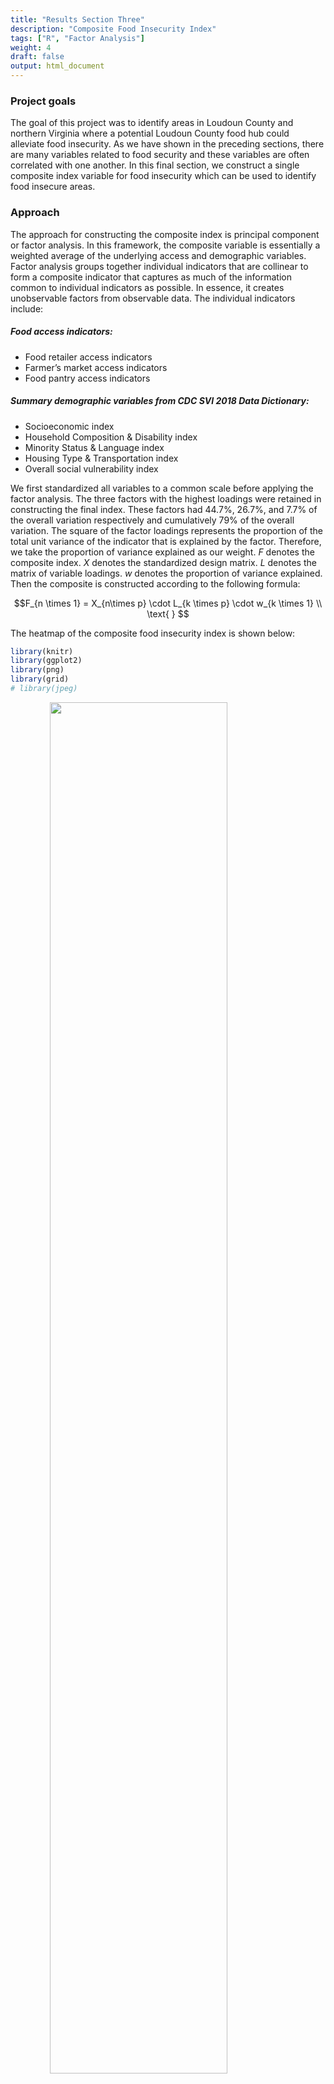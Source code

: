 ```yaml
---
title: "Results Section Three"
description: "Composite Food Insecurity Index"
tags: ["R", "Factor Analysis"]
weight: 4
draft: false
output: html_document
---
```

### Project goals
The goal of this project was to identify areas in Loudoun County and northern Virginia where a potential Loudoun County food hub could alleviate food insecurity. As we have shown in the preceding sections, there are many variables related to food security and these variables are often correlated with one another. In this final section, we construct a single composite index variable for food insecurity which can be used to identify food insecure areas.

### Approach
The approach for constructing the composite index is principal component or factor analysis. In this framework, the composite variable is essentially a weighted average of the underlying access and demographic variables. Factor analysis groups together individual indicators that are collinear to form a composite indicator that captures as much of the information common to individual indicators as possible. In essence, it creates unobservable factors from observable data. The individual indicators include:

##### Food access indicators:
-	Food retailer access indicators
-	Farmer's market access indicators
-	Food pantry access indicators

##### Summary demographic variables from CDC SVI 2018 Data Dictionary:
- Socioeconomic index
- Household Composition & Disability index
- Minority Status & Language index
- Housing Type & Transportation index
-	Overall social vulnerability index

We first standardized all variables to a common scale before applying the factor analysis. The three factors with the highest loadings were retained in constructing the final index. These factors had 44.7%, 26.7%, and 7.7% of the overall variation respectively and cumulatively 79% of the overall variation. The square of the factor loadings represents the proportion of the total unit variance of the indicator that is explained by the factor. Therefore, we take the proportion of variance explained as our weight. $F$ denotes the composite index. $X$ denotes the standardized design matrix. $L$ denotes the matrix of variable loadings. $w$ denotes the proportion of variance explained. Then the composite is constructed according to the following formula:

$$F_{n \times 1} = X_{n\times p} \cdot L_{k \times p} \cdot w_{k \times 1} \\ \text{ } $$ 

The heatmap of the composite food insecurity index is shown below:
```r
library(knitr)
library(ggplot2)
library(png)
library(grid)
# library(jpeg)
```

![](/findings/composite_index/Composite.png){style="width:75%; display: block; margin-left: auto; margin-right: auto;"}

### Conclusions

The food insecurity composite map is similar to other access and social and economic indicator maps generated in parts 1 and 2 of this project. We find that the areas with the highest composite score tend to be rural census tracts. However, there can be substantial variation within urban areas. For instance, some census tracts in Leesburg and Ashburn score higher in terms of food insecurity compared to their immediate neighbors. The ability of a Loudoun County food hub to address food insecurity in these areas could ultimately rest on resource allocation that is targeted according to carefully designed insecurity measures. The next steps in this project would be to consider different approaches to index construction and robustness to this choice and to take into consideration the types of products that Loudoun County agriculture could deliver to a food hub.

<br>

#### References:
Mulaik, S. A. (2009). Foundations of factor analysis. CRC press.

OECD Organisation for Economic Co-operation and Develop (2008). Handbook on Constructing Composite Indicators: Methodology and User Guide. OECD Publishing.


